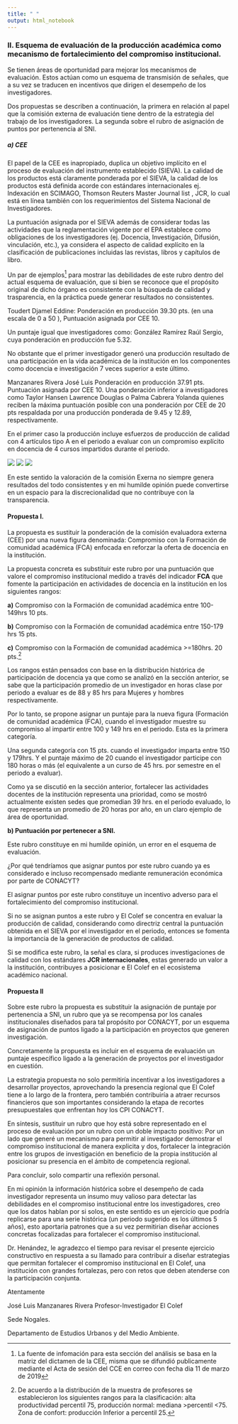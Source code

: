 ```yaml
---
title: " "
output: html_notebook
---
```


### II. Esquema de evaluación de la producción académica como mecanismo de fortalecimiento del compromiso institucional.

Se tienen áreas de oportunidad para mejorar los mecanismos de evaluación. Estos actúan como un esquema de transmisión de señales, que a su vez se traducen en incentivos que dirigen el desempeño de los investigadores.

Dos propuestas se describen a continuación, la primera en relación al papel que la comisión externa de evaluación tiene dentro de la estrategia del trabajo de los investigadores. La segunda sobre el rubro de asignación de puntos por pertenencia al SNI.

##### a)	CEE 

El papel de la CEE es inapropiado, duplica un objetivo implícito en el proceso de evaluación del instrumento establecido (SIEVA).
La calidad de los productos está claramente ponderada por el SIEVA, la calidad de los productos está definida acorde con estándares internacionales ej. Indexación en SCIMAGO, Thomson Reuters Master Journal list , JCR, lo cual está en línea también con los requerimientos del Sistema Nacional de Investigadores.


La puntuación asignada por el SIEVA además de considerar todas las actividades que la reglamentación vigente por el EPA establece como obligaciones de los investigadores (ej. Docencia, Investigación, Difusión, vinculación, etc.), ya considera el aspecto de calidad explícito en la clasificación de publicaciones incluidas las revistas, libros y capítulos de libro.  


Un par de ejemplos^[La fuente de infomación para esta sección del análisis se basa en la matriz del dictamen de la CEE, misma que se  difundió publicamente mediante el Acta de sesión  del CCE en correo con fecha  dia 11 de marzo de 2019] para mostrar las debilidades de este rubro dentro del actual esquema de evaluación, que si bien se reconoce que el propósito original de dicho órgano es consistente con la búsqueda de calidad y trasparencia, en la práctica puede generar resultados no consistentes.  


Toudert Djamel Eddine: Ponderación en producción 39.30 pts. (en una escala de 0 a 50 ), Puntuación asignada por CEE 10.

Un puntaje igual que investigadores como: González Ramírez Raúl Sergio, cuya ponderación en producción fue 5.32. 

No obstante que el primer investigador generó una producción resultado de una participación en la vida académica de la institución en los componentes como docencia e investigación  7 veces superior a este último. 

Manzanares Rivera José Luis Ponderación en producción 37.91 pts. Puntuación asignada por CEE 10. Una ponderación inferior a investigadores como Taylor Hansen Lawrence Douglas o Palma Cabrera Yolanda quienes reciben la máxima puntuación posible con una ponderación por CEE de 20 pts respaldada por una producción ponderada de 9.45  y 12.89, respectivamente.

En el primer caso la producción incluye esfuerzos de producción de calidad con 4 artículos tipo A en el periodo a evaluar con un compromiso explícito en docencia de 4 cursos impartidos durante el periodo.

![](/img/cee1.jpg)
![](/img/cee3.jpg)
![](/img/cee2.jpg)


En este sentido la valoración de la comisión Exerna no siempre genera resultados del todo consistentes y en mi humilde opinión puede convertirse en un espacio para la discrecionalidad que no contribuye con la transparencia. 

#### Propuesta I.

La propuesta es sustituir la ponderación de la comisión evaluadora externa (CEE) por una nueva figura denominada:  Compromiso con la Formación de comunidad académica (FCA) enfocada en reforzar la oferta de docencia en la institución.


La propuesta concreta es substituir este rubro por una puntuación que valore el compromiso institucional medido a través del indicador **FCA** que fomente la participación en actividades de docencia en la institución en los siguientes rangos:

**a)**	Compromiso con la Formación de comunidad académica entre 100-149hrs 	10 pts.


**b)**	Compromiso con la Formación de comunidad académica entre 150-179 hrs  	15 pts.


**c)**	Compromiso con la Formación de comunidad académica >=180hrs.  		20 pts.^[
De acuerdo a la distribución de la muestra de profesores se establecieron los siguientes rangos para la clasificación: alta productividad percentil 75, producción normal: mediana >percentil <75. Zona de confort: producción Inferior a percentil 25.]


Los rangos están pensados con base en la distribución histórica de participación de docencia ya que como se analizó en la sección anterior, se sabe que la participación promedio de un investigador en horas clase por periodo a evaluar es de 88 y 85 hrs para Mujeres y hombres respectivamente. 

Por lo tanto, se propone asignar un puntaje para la nueva figura (Formación de comunidad académica (FCA), cuando el investigador muestre su compromiso al impartir entre 100 y 149 hrs en el periodo.  Esta es la primera categoría. 


Una segunda categoría con 15 pts. cuando el investigador imparta entre 150 y  179hrs. Y el puntaje máximo de 20 cuando el investigador participe con 180 horas o más (el equivalente a un curso de 45 hrs. por semestre en el periodo a evaluar).


Como ya se discutió en la sección anterior, fortalecer las actividades docentes de la institución representa una prioridad, como se mostró actualmente existen sedes que promedian 39 hrs. en el periodo evaluado, lo que representa un promedio de 20 horas por año, en un claro ejemplo de área de oportunidad.

  

**b) Puntuación por pertenecer a SNI.** 

Este rubro constituye en mi humilde opinión, un error en el esquema de evaluación. 

¿Por qué tendríamos que asignar puntos por este rubro cuando ya es considerado e incluso recompensado mediante remuneración económica por parte de CONACYT?

El asignar puntos por este rubro constituye un incentivo adverso para el fortalecimiento del compromiso institucional. 

Si no se asignan puntos a este rubro y El Colef se concentra en evaluar la producción de calidad, considerando como directriz central la puntuación obtenida en el SIEVA por el investigador en el periodo, entonces se fomenta la importancia de la generación de productos de calidad.


Si se modifica este rubro, la señal es clara, si produces investigaciones de calidad con los estándares **JCR internacionales**, estas generado un valor a la institución, contribuyes a posicionar e El Colef en el ecosistema académico nacional.

#### Propuesta II

Sobre este rubro la propuesta es substituir la asignación de puntaje por pertenencia a SNI, un rubro que ya se recompensa por los canales institucionales diseñados para tal propósito por CONACYT, por un esquema de asignación de puntos ligado a la participación en proyectos que generen investigación.

Concretamente la propuesta es incluir en el esquema de evaluación un puntaje específico ligado a la generación de proyectos por el investigador en cuestión. 

La estrategia propuesta no solo permitiría incentivar a los investigadores a desarrollar proyectos, aprovechando la presencia regional que El Colef tiene a lo largo de la frontera, pero también contribuiría a atraer recursos financieros que son importantes considerando la etapa de recortes presupuestales que enfrentan hoy los CPI CONACYT.

En síntesis, sustituir un rubro que hoy está sobre representado en el proceso de evaluación por un rubro con un doble impacto positivo: Por un lado que generé un mecanismo para permitir al investigador demostrar el compromiso institucional de manera explicita y dos, fortalecer la integración entre los grupos de investigación en beneficio de la propia institución al posicionar su presencia en el ámbito de competencia regional.


Para concluir, solo compartir una reflexión personal. 

En mi opinión la información histórica sobre el desempeño de cada investigador representa un insumo  muy valioso para detectar las debilidades en el compromiso institucional entre los investigadores, creo que los datos hablan por si solos, en este sentido es un ejercicio que podría replicarse  para una serie histórica (un periodo sugerido es los últimos 5 años), esto aportaria patrones  que a su vez permitirian diseñar acciones concretas focalizadas para fortalecer el compromiso institucional.

Dr. Henández, le agradezco el tiempo para revisar el presente ejercicio constructivo en respuesta a su llamado para contribuir a diseñar estrategias que permitan fortalecer el compromiso institucional en El Colef, una institución con grandes fortalezas, pero con retos que deben atenderse con la participación conjunta.



Atentamente

José Luis Manzanares Rivera
Profesor-Investigador El Colef 

Sede Nogales. 

Departamento de Estudios Urbanos y del Medio Ambiente.



